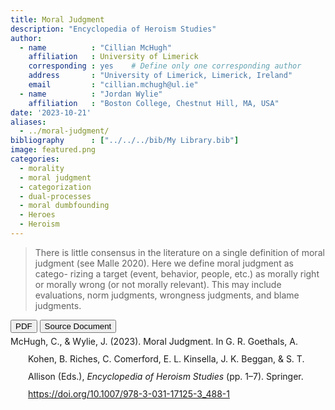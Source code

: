 ```yaml
---
title: Moral Judgment
description: "Encyclopedia of Heroism Studies"
author: 
  - name          : "Cillian McHugh"
    affiliation   : University of Limerick
    corresponding : yes    # Define only one corresponding author
    address       : "University of Limerick, Limerick, Ireland"
    email         : "cillian.mchugh@ul.ie"
  - name          : "Jordan Wylie"
    affiliation   : "Boston College, Chestnut Hill, MA, USA"
date: '2023-10-21'
aliases:   
  - ../moral-judgment/
bibliography      : ["../../../bib/My Library.bib"]
image: featured.png
categories: 
  - morality
  - moral judgment
  - categorization
  - dual-processes
  - moral dumbfounding
  - Heroes
  - Heroism
---
```




>There is little consensus in the literature on a single definition of moral judgment (see Malle 2020). Here we define moral judgment as catego- rizing a target (event, behavior, people, etc.) as morally right or morally wrong (or not morally relevant). This may include evaluations, norm judgments, wrongness judgments, and blame judgments.


<button type="button" class="btn btn-primary btn-sm" onclick="window.open('https://raw.githubusercontent.com/cillianmiltown/website_quarto/main/publications/pubs/moral-judgment/moral-judgment.pdf');" data-inline="true" >PDF</button>
<button type="button" class="btn btn-primary btn-sm" onclick="window.open('https://link.springer.com/referenceworkentry/10.1007/978-3-031-17125-3_488-1');" data-inline="true" >Source Document</button>


<html xmlns="http://www.w3.org/1999/xhtml" xml:lang="en">
<head>
<meta http-equiv="Content-Type" content="text/html; charset=utf-8"/>
<title>Bibliography</title>
</head>
<body>
<div class="csl-bib-body" style="line-height: 2; margin-left: 2em; text-indent:-2em;">
  <div class="csl-entry">McHugh, C., &amp; Wylie, J. (2023). Moral Judgment. In G. R. Goethals, A. Kohen, B. Riches, C. Comerford, E. L. Kinsella, J. K. Beggan, &amp; S. T. Allison (Eds.), <i>Encyclopedia of Heroism Studies</i> (pp. 1–7). Springer. <a href="https://doi.org/10.1007/978-3-031-17125-3_488-1">https://doi.org/10.1007/978-3-031-17125-3_488-1</a></div>
  <span class="Z3988" title="url_ver=Z39.88-2004&amp;ctx_ver=Z39.88-2004&amp;rfr_id=info%3Asid%2Fzotero.org%3A2&amp;rft_id=urn%3Aisbn%3A978-3-031-17125-3&amp;rft_val_fmt=info%3Aofi%2Ffmt%3Akev%3Amtx%3Abook&amp;rft.genre=bookitem&amp;rft.atitle=Moral%20Judgment&amp;rft.place=Cham&amp;rft.publisher=Springer&amp;rft.aufirst=Cillian&amp;rft.aulast=McHugh&amp;rft.au=Cillian%20McHugh&amp;rft.au=Jordan%20Wylie&amp;rft.au=George%20R.%20Goethals&amp;rft.au=Ari%20Kohen&amp;rft.au=Brian%20Riches&amp;rft.au=Chris%20Comerford&amp;rft.au=Elaine%20L.%20Kinsella&amp;rft.au=James%20K.%20Beggan&amp;rft.au=Scott%20T.%20Allison&amp;rft.date=2023&amp;rft.pages=1-7&amp;rft.spage=1&amp;rft.epage=7&amp;rft.isbn=978-3-031-17125-3&amp;rft.language=en"></span>
</div></body>
</html>


<script src="https://unpkg.com/vanilla-back-to-top@7.2.0/dist/vanilla-back-to-top.min.js"></script>
<script>addBackToTop({
  diameter: 56,
  backgroundColor: '#3f51b5',
  textColor: '#fff'
})</script>
